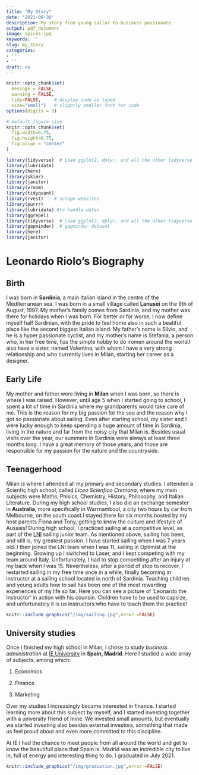 ```yaml
---
title: "My Story"
date: '2021-09-30'
description: My story from young sailor to business passionate
output: pdf_document
image: spices.jpg
keywords: ''
slug: my_story
categories:
- ''
- ''
draft: no
---
```


```r
knitr::opts_chunk$set(
  message = FALSE, 
  warning = FALSE, 
  tidy=FALSE,     # display code as typed
  size="small")   # slightly smaller font for code
options(digits = 3)

# default figure size
knitr::opts_chunk$set(
  fig.width=6.75, 
  fig.height=6.75,
  fig.align = "center"
)
```


```r
library(tidyverse)  # Load ggplot2, dplyr, and all the other tidyverse packages
library(lubridate)
library(here)
library(skimr)
library(janitor)
library(vroom)
library(tidyquant)
library(rvest)    # scrape websites
library(purrr)  
library(lubridate) #to handle dates
library(ggrepel)
library(tidyverse)  # Load ggplot2, dplyr, and all the other tidyverse packages
library(gapminder)  # gapminder dataset
library(here)
library(janitor)
```

# Leonardo Riolo's Biography

## Birth

I was born in **Sardinia**, a main Italian island in the centre of the Mediterranean sea. I was born in a small village called **Lanusei** on the 9th of August, 1997. My mother's family comes from Sardinia, and my mother was there for holidays when I was born. For better or for worse, I now define myself half Sardinian, with the pride to feel home also in such a beatiful place like the second biggest Italian island. My father's name is Silvio, and he is a hyper passionate cyclist, and my mother's name is Stefania, a person who, in her free time, has the simple hobby to do iromen around the world.I also have a sister, named Valentina, with whom I have a very strong relationship and who currently lives in Milan, starting her career as a designer.

## Early Life
My mother and father were living in **Milan** when I was born, so there is where I was raised. However, until age 5 when I started going to school, I spent a lot of time in Sardinia where my grandparents would take care of me. This is the reason for my big passion for the sea and the reason why I got so passionate about sailing. Even after starting school, my sister and I were lucky enough to keep spending a huge amount of time in Sardinia, living in the nature and far from the noisy city that Milan is. Besides usual visits over the year, our summers in Sardinia were always at least three months long. I have a great memory of those years, and those are responsible for my passion for the nature and the countryside.  

## Teenagerhood
Milan is where I attended all my primary and secondary studies. I attended a Scienfic high school, called _Liceo Scienfico Cremona_, where my main subjects were Maths, Phisics, Chemistry, History, Philosophy, and Italian Literature. During my high school studies, I also did an exchange semester in **Australia**, more specifically in Warrnambool, a city two hours by car from Melbourne, on the south coast.I stayed there for six months hosted by my host parents Fiona and Tony, getting to know the culture and lifestyle of Aussies! During high school, I practiced sailing at a competitive level, as part of the [LNI](https://www.leganavale.mi.it/) sailing junior team. As mentioned above, sailing has been, and still is, my greatest passion. I have started sailing when I was 7 years old. I then joined the LNI team when I was 11, sailing in Optimist at the beginning. Growing up I switched to Laser, and I kept competing with my team around Italy. Unfortunately, I had to stop competiting after an injury at my back when I was 15. Nevertheless, after a period of stop to recover, I restarted sailing in my free time once in a while, finally becoming in instructor at a sailing school located in north of Sardinia. Teaching children and young adults how to sail has been one of the most rewarding experiences of my life so far. Here you can see a picture of 'Leonardo the Instructor' in action with his counsin. Children have to be used to capsize, and unfortunately it is us instructors who have to teach them the practice!
```r

knitr::include_graphics("/img/sailing.jpg",error =FALSE)
```


## University studies

Once I finished my high school in Milan, I chose to study _business administration_ at [IE University](https://www.ie.edu/university/) in **Spain, Madrid**. Here I studied a wide array of subjects, among which:

1. Economics

2. Finance

3. Marketing

Over my studies I increasingly became interested in finance. I started learning more about this subject by myself, and I started investing together with a university friend of mine. We invested small amounts, but eventually we started investing also besides external investors, something that made us feel proud about and even more committed to this discipline. 

At IE I had the chance to meet people from all around the world and get to know the beautifull place that Spain is. Madrid was an incredible city to live in, full of energy and interesting thing to do. I graduated in July 2021. 

```r
knitr::include_graphics("/img/graduation.jpg",error =FALSE)
```

